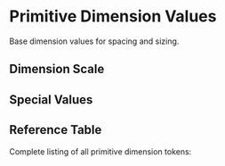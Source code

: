 
<Meta title="Token Reference/Primitives/Dimensions" />

# Primitive Dimension Values

Base dimension values for spacing and sizing.


## Dimension Scale

<DimensionDisplay />

## Special Values

<SpecialDimensionsDisplay />


## Reference Table

Complete listing of all primitive dimension tokens:

<TokenReferenceTable tier="ref" category="dimension" />